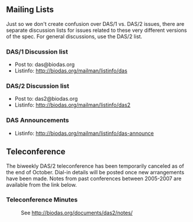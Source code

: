 == Mailing Lists ==

Just so we don't create confusion over DAS/1 vs. DAS/2 issues, there are separate discussion lists for issues related to these very different versions of the spec. For general discussions, use the DAS/2 list.

=== DAS/1 Discussion list ===

* Post to: das@biodas.org
* Listinfo: http://biodas.org/mailman/listinfo/das

=== DAS/2 Discussion list ===

* Post to: das2@biodas.org
* Listinfo: http://biodas.org/mailman/listinfo/das2

=== DAS Announcements ===

* Listinfo: http://biodas.org/mailman/listinfo/das-announce


== Teleconference ==

The biweekly DAS/2 teleconference has been temporarily canceled as of the end of October. Dial-in details will be posted once new arrangements have been made. Notes from past conferences between 2005-2007 are available from the link below.

=== Teleconference Minutes ===

:See http://biodas.org/documents/das2/notes/